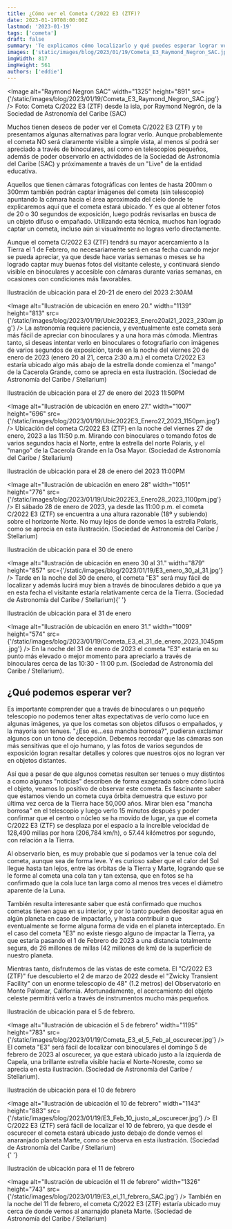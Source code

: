 ```yaml
---
title: ¿Cómo ver el Cometa C/2022 E3 (ZTF)?
date: 2023-01-19T08:00:00Z
lastmod: '2023-01-19'
tags: ['cometa']
draft: false
summary: 'Te explicamos cómo localizarlo y qué puedes esperar lograr ver'
images: ['static/images/blog/2023/01/19/Cometa_E3_Raymond_Negron_SAC.jpg']
imgWidth: 817
imgHeight: 561
authors: ['eddie']
---
```


<Image
  alt="Raymond Negron SAC"
  width="1325"
  height="891"
  src={'/static/images/blog/2023/01/19/Cometa_E3_Raymond_Negron_SAC.jpg'}
/>
<ImageCaption>
  Foto: Cometa C/2022 E3 (ZTF) desde la isla, por Raymond Negrón, de la Sociedad de Astronomía del
  Caribe (SAC)
</ImageCaption>

Muchos tienen deseos de poder ver el Cometa C/2022 E3 (ZTF) y te presentamos algunas alternativas para lograr verlo. Aunque probablemente el cometa NO será claramente visible a simple vista, al menos sí podrá ser apreciado a través de binoculares, así como en telescopios pequeños, además de poder observarlo en actividades de la Sociedad de Astronomía del Caribe (SAC) y próximamente a través de un "Live" de la entidad educativa.

Aquellos que tienen cámaras fotográficas con lentes de hasta 200mm o 300mm también podrán captar imágenes del cometa (sin telescopio) apuntando la cámara hacia el área aproximada del cielo donde te explicaremos aquí que el cometa estará ubicado. Y es que al obtener fotos de 20 o 30 segundos de exposición, luego podrás revisarlas en busca de un objeto difuso o empañado. Utilizando esta técnica, muchos han logrado captar un cometa, incluso aún si visualmente no logras verlo directamente.

Aunque el cometa C/2022 E3 (ZTF) tendrá su mayor acercamiento a la Tierra el 1 de Febrero, no necesariamente será en esa fecha cuando mejor se pueda apreciar, ya que desde hace varias semanas o meses se ha logrado captar muy buenas fotos del visitante celeste, y continuará siendo visible en binoculares y accesible con cámaras durante varias semanas, en ocasiones con condiciones más favorables.

Ilustración de ubicación para el 20-21 de enero del 2023 2:30AM

<Image
  alt="Ilustración de ubicación en enero 20."
  width="1139"
  height="813"
  src={'/static/images/blog/2023/01/19/Ubic2022E3_Enero20al21_2023_230am.jpg'}
/>
<ImageCaption>
  La astronomía requiere paciencia, y eventualmente este cometa será más fácil de apreciar con
  binoculares y a una hora más cómoda. Mientras tanto, si deseas intentar verlo en binoculares o
  fotografiarlo con imágenes de varios segundos de exposición, tarde en la noche del viernes 20 de
  enero de 2023 (enero 20 al 21, cerca 2:30 a.m.) el cometa C/2022 E3 estaría ubicado algo más abajo
  de la estrella donde comienza el "mango" de la Cacerola Grande, como se aprecia en esta
  ilustración. (Sociedad de Astronomía del Caribe / Stellarium)
</ImageCaption>
<br />

Ilustración de ubicación para el 27 de enero del 2023 11:50PM

<Image
  alt="Ilustración de ubicación en enero 27."
  width="1007"
  height="696"
  src={'/static/images/blog/2023/01/19/Ubic2022E3_Enero27_2023_1150pm.jpg'}
/>
<ImageCaption>
  Ubicación del cometa C/2022 E3 (ZTF) en la noche del viernes 27 de enero, 2023 a las 11:50 p.m.
  Mirando con binoculares o tomando fotos de varios segundos hacia el Norte, entre la estrella del
  norte Polaris, y el "mango" de la Cacerola Grande en la Osa Mayor. (Sociedad de Astronomía del
  Caribe / Stellarium)
</ImageCaption>
<br />

Ilustración de ubicación para el 28 de enero del 2023 11:00PM

<Image
  alt="Ilustración de ubicación en enero 28"
  width="1051"
  height="776"
  src={'/static/images/blog/2023/01/19/Ubic2022E3_Enero28_2023_1100pm.jpg'}
/>
<ImageCaption>
  El sábado 28 de enero de 2023, ya desde las 11:00 p.m. el cometa C/2022 E3 (ZTF) se encuentra a
  una altura razonable (18º y subiendo) sobre el horizonte Norte. No muy lejos de donde vemos la
  estrella Polaris, como se aprecia en esta ilustración. (Sociedad de Astronomía del Caribe /
  Stellarium)
</ImageCaption>
<br />

Ilustración de ubicación para el 30 de enero

<Image
  alt="Ilustración de ubicación en enero 30 al 31."
  width="879"
  height="857"
  src={'/static/images/blog/2023/01/19/E3_enero_30_al_31.jpg'}
/>
<ImageCaption>
  Tarde en la noche del 30 de enero, el cometa "E3" será muy fácil de localizar y además lucirá muy
  bien a través de binoculares debido a que ya en esta fecha el visitante estaría relativamente
  cerca de la Tierra. (Sociedad de Astronomía del Caribe / Stellarium){' '}
</ImageCaption>
<br />

Ilustración de ubicación para el 31 de enero

<Image
  alt="Ilustración de ubicación en enero 31."
  width="1009"
  height="574"
  src={'/static/images/blog/2023/01/19/Cometa_E3_el_31_de_enero_2023_1045pm.jpg'}
/>
<ImageCaption>
  En la noche del 31 de enero de 2023 el cometa "E3" estaría en su punto más elevado o mejor momento
  para apreciarlo a través de binoculares cerca de las 10:30 - 11:00 p.m. (Sociedad de Astronomía
  del Caribe / Stellarium).
</ImageCaption>

## ¿Qué podemos esperar ver?

Es importante comprender que a través de binoculares o un pequeño telescopio no podemos tener altas expectativas de verlo como luce en algunas imágenes, ya que los cometas son objetos difusos o empañados, y la mayoría son tenues.
"¿Eso es...esa mancha borrosa?", pudieran exclamar algunos con un tono de decepción. Debemos recordar que las cámaras son más sensitivas que el ojo humano, y las fotos de varios segundos de exposición logran resaltar detalles y colores que nuestros ojos no logran ver en objetos distantes.

Así que a pesar de que algunos cometas resulten ser tenues o muy distintos a como algunas "noticias" describen de forma exagerada sobre cómo lucirá el objeto, veamos lo positivo de observar este cometa.
Es fascinante saber que estamos viendo un cometa cuya órbita demuestra que estuvo por última vez cerca de la Tierra hace 50,000 años. Mirar bien esa "mancha borrosa" en el telescopio y luego verlo 15 minutos después y poder confirmar que
el centro o núcleo se ha movido de lugar, ya que el cometa C/2022 E3 (ZTF) se desplaza por el espacio a la increíble velocidad de 128,490 millas por hora (206,784 km/h), o 57.44 kilómetros por segundo, con relación a la Tierra.

Al observarlo bien, es muy probable que sí podamos ver la tenue cola del cometa, aunque sea de forma leve. Y es curioso saber que el calor del Sol llegue hasta tan lejos, entre las órbitas de la Tierra y Marte, logrando que se le forme al cometa una cola tan y tan extensa,
que en fotos se ha confirmado que la cola luce tan larga como al menos tres veces el diámetro aparente de la Luna.

También resulta interesante saber que está confirmado que muchos cometas tienen agua en su interior, y por lo tanto pueden depositar agua en algún planeta en caso de impactarlo, y hasta contribuir a que eventualmente se forme alguna forma de vida en el
planeta interceptado. En el caso del cometa "E3" no existe riesgo alguno de impactar la Tierra, ya que estaría pasando el 1 de Febrero de 2023 a una distancia totalmente segura, de 26 millones de millas (42 millones de km) de la superficie de nuestro planeta.

Mientras tanto, disfrutemos de las vistas de este cometa. El "C/2022 E3 (ZTF)" fue descubierto el 2 de marzo de 2022 desde el "Zwicky Transient Facility" con un enorme telescopio de 48" (1.2 metros) del Observatorio en Monte Palomar, California. Afortunadamente, el acercamiento del objeto celeste permitirá verlo a través de instrumentos mucho más pequeños.

Ilustración de ubicación para el 5 de febrero.

<Image
  alt="Ilustración de ubicación el 5 de febrero"
  width="1195"
  height="783"
  src={'/static/images/blog/2023/01/19/Cometa_E3_el_5_Feb_al_oscurecer.jpg'}
/>
<ImageCaption>
  El cometa "E3" será fácil de localizar con binoculares el domingo 5 de febrero de 2023 al
  oscurecer, ya que estará ubicado justo a la izquierda de Capela, una brillante estrella visible
  hacia el Norte-Noreste, como se aprecia en esta ilustración. (Sociedad de Astronomía del Caribe /
  Stellarium).
</ImageCaption>
<br />

Ilustración de ubicación para el 10 de febrero

<Image
  alt="Ilustración de ubicación el 10 de febrero"
  width="1143"
  height="883"
  src={'/static/images/blog/2023/01/19/E3_Feb_10_justo_al_oscurecer.jpg'}
/>
<ImageCaption>
  El C/2022 E3 (ZTF) será fácil de localizar el 10 de febrero, ya que desde el oscurecer el cometa
  estará ubicado justo debajo de donde vemos el anaranjado planeta Marte, como se observa en esta
  ilustración. (Sociedad de Astronomía del Caribe / Stellarium)
</ImageCaption>
<br />{' '}

Ilustración de ubicación para el 11 de febrero

<Image
  alt="Ilustración de ubicación el 11 de febrero"
  width="1326"
  height="743"
  src={'/static/images/blog/2023/01/19/E3_el_11_febrero_SAC.jpg'}
/>
<ImageCaption>
  También en la noche del 11 de febrero, el cometa C/2022 E3 (ZTF) estaría ubicado muy cerca de
  donde vemos al anarnajdo planeta Marte. (Sociedad de Astronomía del Caribe / Stellarium)
</ImageCaption>
